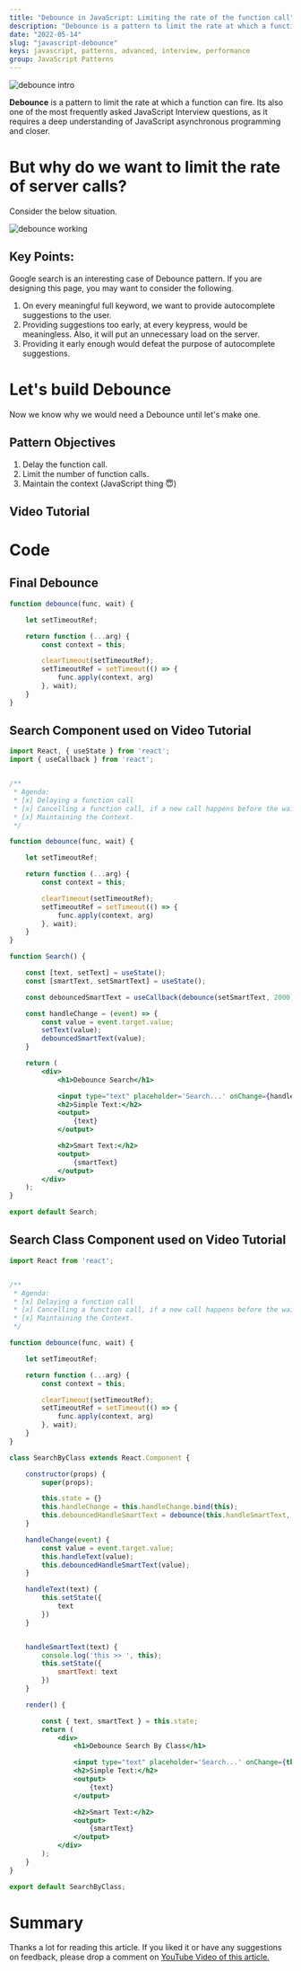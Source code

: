 ```yaml
---
title: "Debounce in JavaScript: Limiting the rate of the function call"
description: "Debounce is a pattern to limit the rate at which a function can fire. It's also one of the most frequently asked JavaScript Interview questions as it requires a deep understanding of JavaScript asynchronous programming and closer. "
date: "2022-05-14"
slug: "javascript-debounce"
keys: javascript, patterns, advanced, interview, performance
group: JavaScript Patterns
---
```



![debounce intro](./images/javascript-debounce-intro.png)


**Debounce** is a pattern to limit the rate at which a function can fire. Its also one of the most frequently asked JavaScript Interview questions, as it requires a deep understanding of JavaScript asynchronous programming and closer.

# But why do we want to limit the rate of server calls?

Consider the below situation.

![debounce working](./images/javascript-debounce.drawio.png)

## Key Points:
Google search is an interesting case of Debounce pattern. If you are designing this page, you may want to consider the following.

1. On every meaningful full keyword, we want to provide autocomplete suggestions to the user.
1. Providing suggestions too early, at every keypress, would be meaningless. Also, it will put an unnecessary load on the server.
1. Providing it early enough would defeat the purpose of autocomplete suggestions.


# Let's build Debounce
Now we know why we would need a Debounce until let's make one.

## Pattern Objectives
1. Delay the function call.
1. Limit the number of function calls.
1. Maintain the context (JavaScript thing 😇)

## Video Tutorial

<YoutubePlayer src="https://www.youtube.com/embed/s52C_72qr5M"  />


# Code

## Final Debounce

```js
function debounce(func, wait) {

    let setTimeoutRef;

    return function (...arg) {
        const context = this;

        clearTimeout(setTimeoutRef);
        setTimeoutRef = setTimeout(() => {
            func.apply(context, arg)
        }, wait);
    }
}
```


## Search Component used on Video Tutorial

```jsx
import React, { useState } from 'react';
import { useCallback } from 'react';


/**
 * Agenda:
 * [x] Delaying a function call
 * [x] Cancelling a function call, if a new call happens before the wait expired.
 * [x] Maintaining the Context.
 */

function debounce(func, wait) {

    let setTimeoutRef;

    return function (...arg) {
        const context = this;

        clearTimeout(setTimeoutRef);
        setTimeoutRef = setTimeout(() => {
            func.apply(context, arg)
        }, wait);
    }
}

function Search() {

    const [text, setText] = useState();
    const [smartText, setSmartText] = useState();

    const debouncedSmartText = useCallback(debounce(setSmartText, 2000), []);

    const handleChange = (event) => {
        const value = event.target.value;
        setText(value);
        debouncedSmartText(value);
    }

    return (
        <div>
            <h1>Debounce Search</h1>

            <input type="text" placeholder='Search...' onChange={handleChange} />
            <h2>Simple Text:</h2>
            <output>
                {text}
            </output>

            <h2>Smart Text:</h2>
            <output>
                {smartText}
            </output>
        </div>
    );
}

export default Search;

```

## Search Class Component used on Video Tutorial

```jsx
import React from 'react';


/**
 * Agenda:
 * [x] Delaying a function call
 * [x] Cancelling a function call, if a new call happens before the wait.
 * [x] Maintaining the Context.
 */

function debounce(func, wait) {

    let setTimeoutRef;

    return function (...arg) {
        const context = this;

        clearTimeout(setTimeoutRef);
        setTimeoutRef = setTimeout(() => {
            func.apply(context, arg)
        }, wait);
    }
}

class SearchByClass extends React.Component {

    constructor(props) {
        super(props);

        this.state = {}
        this.handleChange = this.handleChange.bind(this);
        this.debouncedHandleSmartText = debounce(this.handleSmartText, 2000);
    }

    handleChange(event) {
        const value = event.target.value;
        this.handleText(value);
        this.debouncedHandleSmartText(value);
    }

    handleText(text) {
        this.setState({
            text
        })
    }


    handleSmartText(text) {
        console.log('this >> ', this);
        this.setState({
            smartText: text
        })
    }

    render() {

        const { text, smartText } = this.state;
        return (
            <div>
                <h1>Debounce Search By Class</h1>

                <input type="text" placeholder='Search...' onChange={this.handleChange} />
                <h2>Simple Text:</h2>
                <output>
                    {text}
                </output>

                <h2>Smart Text:</h2>
                <output>
                    {smartText}
                </output>
            </div>
        );
    }
}

export default SearchByClass;
```


# Summary
Thanks a lot for reading this article. If you liked it or have any suggestions on feedback, please drop a comment on [YouTube Video of this article.](https://www.youtube.com/s52C_72qr5M)